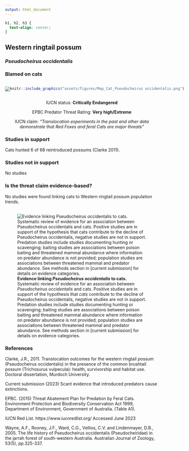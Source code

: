 ```yaml
---
output: html_document
---
```

```css
h1, h2, h3 {
  text-align: center;
}
```

## **Western ringtail possum**
### *Pseudocheirus occidentalis*
### Blamed on cats

:::: {style="display: flex;"}

[![](assets/photos/Pseudocheirus occidentalis.png)](https://www.inaturalist.org/photos/31714307?size=original)

::: {}

:::

::: {}
  ```r
  knitr::include_graphics("assets/figures/Map_Cat_Pseudocheirus occidentalis.png")
  ```
:::

::::
<center>
IUCN status: **Critically Endangered**

EPBC Predator Threat Rating: **Very high/Extreme**

IUCN claim: *"Translocation experiments in the past and other data demonstrate that Red Foxes and feral Cats are major threats"*

</center>

### Studies in support

Cats hunted 6 of 68 reintroduced possums (Clarke 2011).

### Studies not in support

No studies

### Is the threat claim evidence-based?

No studies were found linking cats to Western ringtail possum population trends.
<br>
<br>

![**Evidence linking *Pseudocheirus occidentalis* to cats.** Systematic review of evidence for an association between *Pseudocheirus occidentalis* and cats. Positive studies are in support of the hypothesis that *cats* contribute to the decline of Pseudocheirus occidentalis, negative studies are not in support. Predation studies include studies documenting hunting or scavenging; baiting studies are associations between poison baiting and threatened mammal abundance where information on predator abundance is not provided; population studies are associations between threatened mammal and predator abundance. See methods section in [current submission] for details on evidence categories.](assets/figures/Main_Evidence_Cat_Pseudocheirus occidentalis.png)

### References

Clarke, J.R., 2011. Translocation outcomes for the western ringtail possum (Pseudocheirus occidentalis) in the presence of the common brushtail possum (Trichosurus vulpecula): health, survivorship and habitat use. Doctoral dissertation, Murdoch University.

Current submission (2023) Scant evidence that introduced predators cause extinctions.

EPBC. (2015) Threat Abatement Plan for Predation by Feral Cats. Environment Protection and Biodiversity Conservation Act 1999, Department of Environment, Government of Australia. (Table A1).

IUCN Red List. https://www.iucnredlist.org/ Accessed June 2023

Wayne, A.F., Rooney, J.F., Ward, C.G., Vellios, C.V. and Lindenmayer, D.B., 2005. The life history of Pseudocheirus occidentalis (Pseudocheiridae) in the jarrah forest of south-western Australia. Australian Journal of Zoology, 53(5), pp.325-337.

